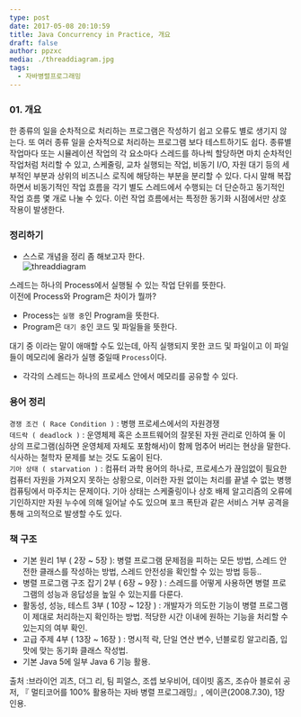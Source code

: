 ```yaml
---
type: post
date: 2017-05-08 20:10:59
title: Java Concurrency in Practice, 개요
draft: false
author: ppzxc
media: ./threaddiagram.jpg
tags:
  - 자바병렬프로그래밍
---
```


### 01. 개요

한 종류의 일을 순차적으로 처리하는 프로그램은 작성하기 쉽고 오류도 별로 생기지 않는다.
또 여러 종류 일을 순차적으로 처리하는 프로그램 보다 테스트하기도 쉽다.
종류별 작업마다 또는 시뮬레이션 작업의 각 요소마다 스레드를 하나씩 할당하면 마치 순차적인 작업처럼 처리할 수 있고,
스케줄링, 교차 실행되는 작업, 비동기 I/O, 자원 대기 등의 세부적인 부분과 상위의 비즈니스 로직에 해당하는 부분을 분리할 수 있다.
다시 말해 복잡하면서 비동기적인 작업 흐름을 각기 별도 스레드에서 수행되는 더 단순하고 동기적인 작업 흐름 몇 개로 나눌 수 있다.
이런 작업 흐름에서는 특정한 동기화 시점에서만 상호 작용이 발생한다.

### 정리하기

- 스스로 개념을 정리 좀 해보고자 한다.  
  ![threaddiagram](./threaddiagram.jpg)

스레드는 하나의 Process에서 실행될 수 있는 작업 단위를 뜻한다.  
이전에 Process와 Program은 차이가 뭘까?

- Process는 `실행 중`인 Program을 뜻한다.
- Program은 `대기 중`인 코드 및 파일들을 뜻한다.

대기 중 이라는 말이 애매할 수도 있는데, 아직 실행되지 못한 코드 및 파일이고 이 파일들이 메모리에 올라가 실행 중일때 `Process`이다.

- 각각의 스레드는 하나의 프로세스 안에서 메모리를 공유할 수 있다.

### 용어 정리

`경쟁 조건 ( Race Condition )` : 병행 프로세스에서의 자원경쟁  
`데드락 ( deadlock )` : 운영체제 혹은 소프트웨어의 잘못된 자원 관리로 인하여 둘 이상의 프로그램(심하면 운영체제 자체도 포함해서)이 함께 멈추어 버리는 현상을 말한다. 식사하는 철학자 문제를 보는 것도 도움이 된다.  
`기아 상태 ( starvation )` : 컴퓨터 과학 용어의 하나로, 프로세스가 끊임없이 필요한 컴퓨터 자원을 가져오지 못하는 상황으로, 이러한 자원 없이는 처리를 끝낼 수 없는 병행 컴퓨팅에서 마주치는 문제이다. 기아 상태는 스케줄링이나 상호 배제 알고리즘의 오류에 기인하지만 자원 누수에 의해 일어날 수도 있으며 포크 폭탄과 같은 서비스 거부 공격을 통해 고의적으로 발생할 수도 있다.

### 책 구조

- 기본 원리 1부 ( 2장 ~ 5장 ): 병렬 프로그램 문제점을 피하는 모든 방법, 스레드 안전한 클래스를 작성하는 방법, 스레드 안전성을 확인할 수 있는 방법 등등..
- 병렬 프로그램 구조 잡기 2부 ( 6장 ~ 9장 ) : 스레드를 어떻게 사용하면 병렬 프로그램의 성능과 응답성을 높일 수 있는지를 다룬다.
- 활동성, 성능, 테스트 3부 ( 10장 ~ 12장 ) : 개발자가 의도한 기능이 병렬 프로그램이 제대로 처리하는지 확인하는 방법. 적당한 시간 이내에 원하는 기능을 처리할 수 있는지의 여부 확인.
- 고급 주제 4부 ( 13장 ~ 16장 ) : 명시적 락, 단일 연산 변수, 넌블로킹 알고리즘, 입맛에 맞는 동기화 클래스 작성법.
- 기본 Java 5에 일부 Java 6 기능 활용.

출처 :브라이언 괴츠, 더그 리, 팀 피얼스, 조셉 보우비어, 데이빗 홈즈, 조슈아 블로쉬 공저, 『 멀티코어를 100% 활용하는 자바 병렬 프로그래밍』, 에이콘(2008.7.30), 1장 인용.
